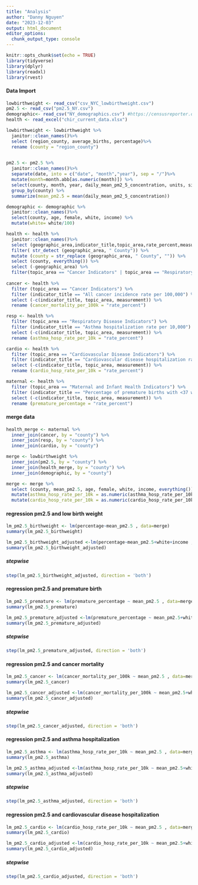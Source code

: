 ```yaml
---
title: "Analysis"
author: "Danny Nguyen"
date: "2023-12-03"
output: html_document
editor_options: 
  chunk_output_type: console
---
```


```r
knitr::opts_chunk$set(echo = TRUE)
library(tidyverse)
library(dplyr)
library(readxl)
library(rvest)

```

#### Data Import
```r
lowbirthweight <- read_csv("csv_NYC_lowbirthweight.csv")
pm2.5 <- read_csv("pm2.5_NY.csv")
demographic<- read_csv("NY_demographics.csv") #https://censusreporter.org/
health <- read_excel("chir_current_data.xlsx")

```

```r
lowbirthweight <- lowbirthweight %>% 
  janitor::clean_names()%>%
  select (region_county, average_births, percentage)%>%
  rename (county = "region_county")

  
pm2.5 <- pm2.5 %>% 
  janitor::clean_names()%>%
  separate(date, into = c("date", "month","year"), sep = "/")%>%
  mutate(month=month.abb[as.numeric(month)]) %>%
  select(county, month, year, daily_mean_pm2_5_concentration, units, site_latitude, site_longitude) %>% 
  group_by(county) %>% 
  summarize(mean_pm2.5 = mean(daily_mean_pm2_5_concentration))

demographic <- demographic %>% 
  janitor::clean_names()%>%
  select(county, age, female, white, income) %>% 
  mutate(white= white/100)

health <- health %>%
  janitor::clean_names()%>%
  select (geographic_area,indicator_title,topic_area,rate_percent,measurement) %>%
  filter( str_detect (geographic_area, " County")) %>% 
  mutate (county = str_replace (geographic_area, " County", "")) %>%
  select (county, everything()) %>%
  select (-geographic_area) %>%
  filter(topic_area == "Cancer Indicators" | topic_area == "Respiratory Disease Indicators" | topic_area == "Cardiovascular Disease Indicators" | topic_area == "Maternal and Infant Health Indicators")
  
cancer <- health %>% 
  filter (topic_area == "Cancer Indicators") %>% 
  filter (indicator_title == "All cancer incidence rate per 100,000") %>% 
  select (-c(indicator_title, topic_area, measurement)) %>% 
  rename (cancer_mortality_per_100k = "rate_percent")

resp <- health %>%
  filter (topic_area == "Respiratory Disease Indicators") %>%
  filter (indicator_title == "Asthma hospitalization rate per 10,000") %>% 
  select (-c(indicator_title, topic_area, measurement)) %>% 
  rename (asthma_hosp_rate_per_10k = "rate_percent")

cardio <- health %>%
  filter (topic_area == "Cardiovascular Disease Indicators") %>%
  filter (indicator_title == "Cardiovascular disease hospitalization rate per 10,000") %>% 
  select (-c(indicator_title, topic_area, measurement)) %>% 
  rename (cardio_hosp_rate_per_10k = "rate_percent")

maternal <- health %>%
  filter (topic_area == "Maternal and Infant Health Indicators") %>%
  filter (indicator_title == "Percentage of premature births with <37 weeks gestation") %>% 
  select (-c(indicator_title, topic_area, measurement)) %>% 
  rename (premature_percentage = "rate_percent")


```

#### merge data 
```r
health_merge <- maternal %>% 
  inner_join(cancer, by = "county") %>%
  inner_join(resp, by = "county") %>% 
  inner_join(cardio, by = "county") 

merge <- lowbirthweight %>% 
  inner_join(pm2.5, by = "county") %>%
  inner_join(health_merge, by = "county") %>% 
  inner_join(demographic, by = "county") 

merge <- merge %>% 
  select (county, mean_pm2.5, age, female, white, income, everything())%>%
  mutate(asthma_hosp_rate_per_10k = as.numeric(asthma_hosp_rate_per_10k))%>%
  mutate(cardio_hosp_rate_per_10k = as.numeric(cardio_hosp_rate_per_10k))
```

#### regression pm2.5 and low birth weight 
```r
lm_pm2.5_birthweight <- lm(percentage~mean_pm2.5 , data=merge)
summary(lm_pm2.5_birthweight)

lm_pm2.5_birthweight_adjusted <-lm(percentage~mean_pm2.5+white+income , data=merge)
summary(lm_pm2.5_birthweight_adjusted)
```

##### stepwise 
```r
step(lm_pm2.5_birthweight_adjusted, direction = 'both')

```

#### regression pm2.5 and premature birth
```r
lm_pm2.5_premature <- lm(premature_percentage ~ mean_pm2.5 , data=merge)
summary(lm_pm2.5_premature)

lm_pm2.5_premature_adjusted <-lm(premature_percentage ~ mean_pm2.5+white+income, data=merge)
summary(lm_pm2.5_premature_adjusted)
```

##### stepwise 
```r
step(lm_pm2.5_premature_adjusted, direction = 'both')
```

#### regression pm2.5 and cancer mortality
```r
lm_pm2.5_cancer <- lm(cancer_mortality_per_100k ~ mean_pm2.5 , data=merge)
summary(lm_pm2.5_cancer)

lm_pm2.5_cancer_adjusted <-lm(cancer_mortality_per_100k ~ mean_pm2.5+white+income+female+age, data=merge)
summary(lm_pm2.5_cancer_adjusted)
```

##### stepwise 
```r
step(lm_pm2.5_cancer_adjusted, direction = 'both')
```

#### regression pm2.5 and asthma hospitalization 
```r
lm_pm2.5_asthma <- lm(asthma_hosp_rate_per_10k ~ mean_pm2.5 , data=merge)
summary(lm_pm2.5_asthma)

lm_pm2.5_asthma_adjusted <-lm(asthma_hosp_rate_per_10k ~ mean_pm2.5+white+income+female+age, data=merge)
summary(lm_pm2.5_asthma_adjusted)
```

##### stepwise 
```r
step(lm_pm2.5_asthma_adjusted, direction = 'both')
```

#### regression pm2.5 and cardiovascular disease hospitalization
```r
lm_pm2.5_cardio <- lm(cardio_hosp_rate_per_10k ~ mean_pm2.5 , data=merge)
summary(lm_pm2.5_cardio)

lm_pm2.5_cardio_adjusted <-lm(cardio_hosp_rate_per_10k ~ mean_pm2.5+white+income+female+age, data=merge)
summary(lm_pm2.5_cardio_adjusted)
```

##### stepwise 
```r
step(lm_pm2.5_cardio_adjusted, direction = 'both')
```